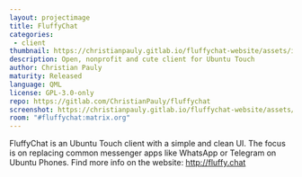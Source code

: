 ```yaml
---
layout: projectimage
title: FluffyChat
categories: 
 - client
thumbnail: https://christianpauly.gitlab.io/fluffychat-website/assets/images/screenshot.png
description: Open, nonprofit and cute client for Ubuntu Touch
author: Christian Pauly
maturity: Released
language: QML
license: GPL-3.0-only
repo: https://gitlab.com/ChristianPauly/fluffychat
screenshot: https://christianpauly.gitlab.io/fluffychat-website/assets/images/screenshot.png
room: "#fluffychat:matrix.org"
---
```


FluffyChat is an Ubuntu Touch client with a simple and clean UI. The focus is on replacing common messenger apps like WhatsApp or Telegram on Ubuntu Phones. Find more info on the website: <http://fluffy.chat>
